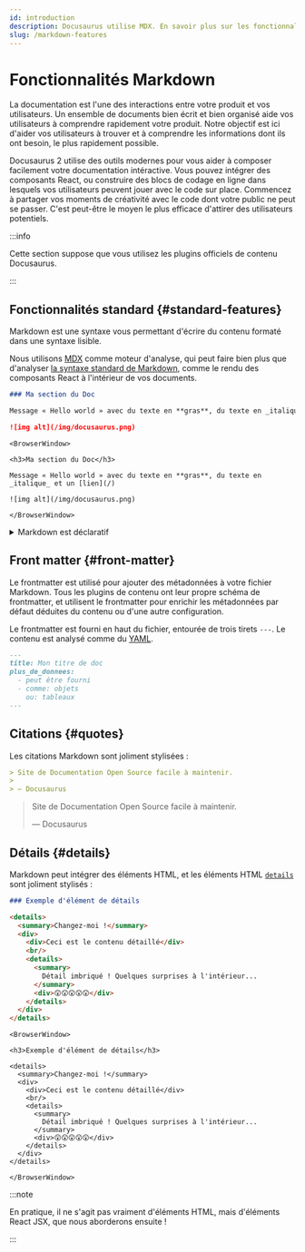 ```yaml
---
id: introduction
description: Docusaurus utilise MDX. En savoir plus sur les fonctionnalités spécifiques de Docusaurus lors de l'écriture de Markdown.
slug: /markdown-features
---
```


# Fonctionnalités Markdown


La documentation est l'une des interactions entre votre produit et vos utilisateurs. Un ensemble de documents bien écrit et bien organisé aide vos utilisateurs à comprendre rapidement votre produit. Notre objectif est ici d'aider vos utilisateurs à trouver et à comprendre les informations dont ils ont besoin, le plus rapidement possible.

Docusaurus 2 utilise des outils modernes pour vous aider à composer facilement votre documentation intéractive. Vous pouvez intégrer des composants React, ou construire des blocs de codage en ligne dans lesquels vos utilisateurs peuvent jouer avec le code sur place. Commencez à partager vos moments de créativité avec le code dont votre public ne peut se passer. C'est peut-être le moyen le plus efficace d'attirer des utilisateurs potentiels.

:::info

Cette section suppose que vous utilisez les plugins officiels de contenu Docusaurus.

:::

## Fonctionnalités standard {#standard-features}

Markdown est une syntaxe vous permettant d'écrire du contenu formaté dans une syntaxe lisible.

Nous utilisons [MDX](https://mdxjs.com/) comme moteur d'analyse, qui peut faire bien plus que d'analyser [la syntaxe standard de Markdown](https://daringfireball.net/projects/markdown/syntax), comme le rendu des composants React à l'intérieur de vos documents.

```md
### Ma section du Doc

Message « Hello world » avec du texte en **gras**, du texte en _italique_ et un [link](/)

![img alt](/img/docusaurus.png)
```

```mdx-code-block
<BrowserWindow>

<h3>Ma section du Doc</h3>

Message « Hello world » avec du texte en **gras**, du texte en _italique_ et un [lien](/)

![img alt](/img/docusaurus.png)

</BrowserWindow>
```

<details>

<summary>Markdown est déclaratif</summary>

Certains peuvent supposer une correspondance de 1 pour 1 entre Markdown et HTML, par exemple, `![Preview](/img/docusaurus.png)` deviendra toujours `<img src="/img/docusaurus.png" alt="Preview" />`, tel quel. Cependant, _ce n'est pas le cas_.

La syntaxe Markdown `![message](url)` indique seulement de manière déclarative à Docusaurus qu'une image doit être insérée ici, mais nous pouvons faire d'autres choses comme transformer un [chemin de fichier en chemin d'URL](./markdown-features-assets.mdx#images), donc le balisage généré peut différer de la sortie d'autres moteurs de rendu Markdown, ou d'une transcription manuelle naïve vers le code JSX/HTML équivalent.

En général, vous ne devez assumer que la _sémantique_ du balisage (les délimitations ```` ``` ```` deviennent des [blocs de code](./markdown-features-code-blocks.mdx) et les `>` deviennent des [citations](#quotes), etc.), mais pas la sortie compilée.

</details>

## Front matter {#front-matter}

Le frontmatter est utilisé pour ajouter des métadonnées à votre fichier Markdown. Tous les plugins de contenu ont leur propre schéma de frontmatter, et utilisent le frontmatter pour enrichir les métadonnées par défaut déduites du contenu ou d'une autre configuration.

Le frontmatter est fourni en haut du fichier, entourée de trois tirets `---`. Le contenu est analysé comme du [YAML](https://yaml.org/spec/1.2.2/).

```md
---
title: Mon titre de doc
plus_de_donnees:
  - peut être fourni
  - comme: objets
    ou: tableaux
---
```

## Citations {#quotes}

Les citations Markdown sont joliment stylisées :

```md
> Site de Documentation Open Source facile à maintenir.
>
> — Docusaurus
```

<BrowserWindow>

> Site de Documentation Open Source facile à maintenir.
>
> — Docusaurus

</BrowserWindow>

## Détails {#details}

Markdown peut intégrer des éléments HTML, et les éléments HTML [`details`](https://developer.mozilla.org/en-US/docs/Web/HTML/Element/details) sont joliment stylisés :

```md
### Exemple d'élément de détails

<details>
  <summary>Changez-moi !</summary>
  <div>
    <div>Ceci est le contenu détaillé</div>
    <br/>
    <details>
      <summary>
        Détail imbriqué ! Quelques surprises à l'intérieur...
      </summary>
      <div>😲😲😲😲😲</div>
    </details>
  </div>
</details>
```

```mdx-code-block
<BrowserWindow>

<h3>Exemple d'élément de détails</h3>

<details>
  <summary>Changez-moi !</summary>
  <div>
    <div>Ceci est le contenu détaillé</div>
    <br/>
    <details>
      <summary>
        Détail imbriqué ! Quelques surprises à l'intérieur...
      </summary>
      <div>😲😲😲😲😲</div>
    </details>
  </div>
</details>

</BrowserWindow>
```

:::note

En pratique, il ne s'agit pas vraiment d'éléments HTML, mais d'éléments React JSX, que nous aborderons ensuite !

:::
